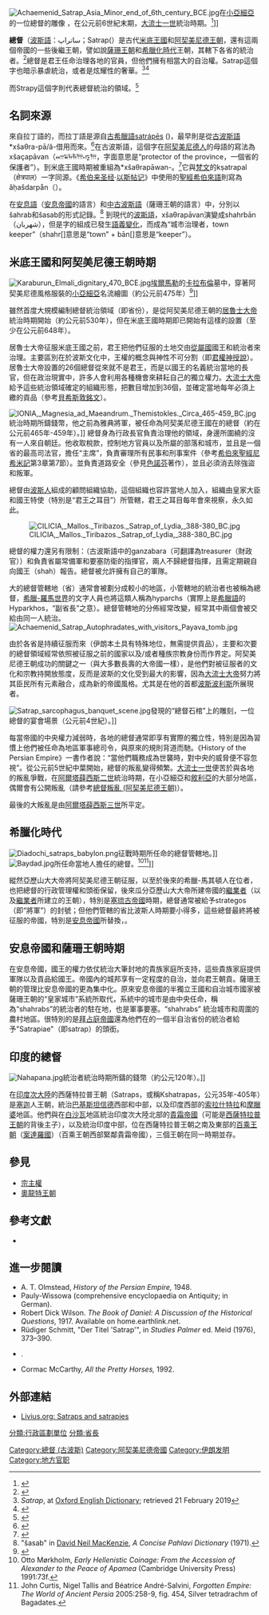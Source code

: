 {{expand|time=2017-10-21T16:18:46+00:00}}
{{expert|time=2017-10-21T16:18:46+00:00}}

[[File:Achaemenid_Satrap_Asia_Minor_end_of_6th_century_BCE.jpg|thumb]]在[[小亞細亞|小亞細亞]]的一位總督的雕像 ，在公元前6世紀末期，[[大流士一世|大流士一世]]統治時期。<ref>{{cite journal |last1=CAHN |first1=HERBERT A. |last2=GERIN |first2=DOMINIQUE |title=Themistocles at Magnesia |journal=The Numismatic Chronicle (1966-) |volume=148 |date=1988 |pages=13–20 |jstor=42668124 }}</ref>]] 
 
'''總督'''（[[波斯語|波斯語]]：ساتراپ；Satrap({{IPAc-en|ˈ|s|æ|t|r|ə|p}}）是古代[[米底王國|米底王國]]和[[阿契美尼德王朝|阿契美尼德王朝]]，還有這兩個帝國的一些後繼王朝，譬如說[[薩珊王朝|薩珊王朝]]和[[希臘化時代|希臘化時代]]王朝，其轄下各省的統治者。<ref>{{cite web |url=http://www.merriam-webster.com/dictionary/satrap |title=Satrap – Definition and More from the Free Merriam-Webster Dictionary |publisher=Merriam-webster.com |date= |accessdate=2012-01-26 |archive-date=2013-08-27 |archive-url=https://www.webcitation.org/6JC3Ik2BL?url=http://www.merriam-webster.com/dictionary/satrap |dead-url=no }}</ref>總督是君王任命治理各地的官員，但他們擁有相當大的自治權。Satrap這個字也暗示暴虐統治，或者是炫耀性的奢華。<ref>''Satrap'', at [[Oxford_English_Dictionary|Oxford English Dictionary]]; retrieved  21 February 2019</ref><ref>{{cite book |last1=Trollope |first1=Anthony |title=The Eustace Diamonds |date=12 May 2011 |publisher=OUP Oxford |isbn=978-0-19-162041-6 |page=626 |url=https://www.google.co.uk/books/edition/The_Eustace_Diamonds/cTntq2avq3gC?hl=en&gbpv=1&dq=satrap+came+to+suggest+tyranny,+or+ostentatious+splendour.&pg=PA626&printsec=frontcover |access-date=28 November 2020 |language=en}}</ref>

而Strapy這個字則代表總督統治的領域。<ref>{{Cite web|title=satrapy - Wiktionary|url=https://en.wiktionary.org/wiki/satrapy|access-date=2020-08-14|website=en.wiktionary.org}}</ref>

==名詞來源==
{{lang|en|[[wikt:satrap|satrap]]}}來自拉丁語的{{lang|la|satrapes}}，而拉丁語是源自[[古希臘語|古希臘語]]satrápēs ({{lang|grc|[[wikt:σατράπης|σατράπης]]}})，最早則是從[[古波斯語|古波斯語]]*xšaθra-pā/ă-借用而來。<ref>{{Cite web |url=http://www.iranicaonline.org/articles/greece-xi-xii |title=Archived copy |access-date=2017-05-07 |archive-url=https://web.archive.org/web/20170517054137/http://www.iranicaonline.org/articles/greece-xi-xii# |archive-date=2017-05-17 |url-status=dead }}</ref>在古波斯語，這個字在[[阿契美尼德王朝|阿契美尼德人]]的母語的寫法為xšaçapāvan（𐎧𐏁𐏂𐎱𐎠𐎺𐎠，字面意思是“protector of the province，一個省的保護者”）。到米底王國時期被重組為*xšaθrapāwan-。<ref>{{cite journal|url=https://www.academia.edu/6560686|title=[Towards the Discusion on the Language of the Scythians: The Transition of OIr *xš- > *s- and its Reflection in the Ancient Greek] К дискуссии о языке скифов: переход др.ир. *xš- > *s- и его отражение в древнегреческом|first=Mikhail|last=Bukharin|publisher=|journal=Проблемы Истории, Филологии, Культуры. 2013. 2. В честь 60-летия В.Д. Кузнецова. С. 263–285.}}</ref>它與[[梵文|梵文]]的kṣatrapal（क्षेत्रपाल）一字同源。《[[希伯来圣经|希伯来圣经]]·[[以斯帖记|以斯帖记]]》中使用的[[聖經希伯來語|聖經希伯來語]]則寫為ǎḥašdarpån{{lang|he|אֲחַשְׁדַּרְפָּן|rtl=yes}}（{{Biblesource|Esther|3:12|JPS}}）。

在[[安息語|安息語]]（[[安息帝國|安息帝國]]的語言）和[[中古波斯語|中古波斯語]]（薩珊王朝的語言）中，分別以šahrab和šasab的形式記錄。<ref>"šasab" in [[David_Neil_MacKenzie|David Neil MacKenzie]], ''A Concise Pahlavi Dictionary'' (1971).</ref>
到現代的[[波斯語|波斯語]]，xšaθrapāvan演變成shahrbān（شهربان），但是字的組成已發生[[語義變化|語義變化]]，而成為“城市治理者，town keeper”（shahr[{{lang|fa|شهر|rtl=yes}}]意思是“town” + bān[{{lang|fa|بان|rtl=yes}}]意思是“keeper”）。

==米底王國和阿契美尼德王朝時期==
[[File:Karaburun_Elmali_dignitary_470_BCE.jpg|thumb]][[埃爾馬勒|埃爾馬勒]]的[[卡拉布倫|卡拉布倫]]墓中，穿著阿契美尼德風格服裝的[[小亞細亞|小亞細亞]]名流繪圖（約公元前475年）<ref>{{cite book |last1=André-Salvini |first1=Béatrice |title=Forgotten Empire: The World of Ancient Persia |date=2005 |publisher=University of California Press |isbn=9780520247314 |page=46 |url=https://books.google.com/books?id=kJnaKu9DdNEC&pg=PA46 |language=en}}</ref>]]

雖然首度大規模編制總督統治領域（即省份），是從阿契美尼德王朝的[[居魯士大帝|居魯士大帝]]統治時期開始（約公元前530年），但在米底王國時期即已開始有這樣的設置（至少在公元前648年）。

居魯士大帝征服米底王國之前，君王把他們征服的土地交由[[從屬國|從屬國]]國王和統治者來治理。主要區別在於波斯文化中，王權的概念與神性不可分割（即[[君權神授說|君權神授說]]）。居魯士大帝設置的26個總督從來就不是君王，而是以國王的名義統治當地的長官，但在政治現實中，許多人會利用各種機會來耕耘自己的獨立權力。[[大流士大帝|大流士大帝]]給予這些統治領域確定的組織形態，把數目增加到36個，並確定當地每年必須上繳的貢品（參考[[貝希斯敦銘文|貝希斯敦銘文]]）。

[[File:IONIA,_Magnesia_ad_Maeandrum._Themistokles._Circa_465-459_BC.jpg|thumb]]統治時期所鑄錢幣，他之前為雅典將軍，被任命為阿契美尼德王國在{{link-en|瑪格尼西亞|Magnesia}}的總督（約在公元前465年-459年）。]]
總督身為行政長官負責治理他的領域，身邊所圍繞的沒有一人來自朝廷。他收取稅款，控制地方官員以及所屬的部落和城市，並且是一個省的最高司法官，擔任“主席”，負責審理所有民事和刑事案件（參考[[希伯來聖經|希伯來聖經]][[尼希米記|尼希米記]]第3章第7節）。並負責道路安全（參見[[色諾芬|色諾芬]]著作），並且必須消去除強盜和叛軍。

總督由[[波斯人|波斯人]]組成的顧問組織協助，這個組織也容許當地人加入，組織由皇家大臣和國王特使（特別是“君王之耳目”）所管轄，君王之耳目每年會來視察，永久如此。

[[File:CILICIA,_Mallos._Tiribazos._Satrap_of_Lydia,_388-380_BC.jpg|thumb]]

總督的權力還另有限制：（古波斯語中的ganzabara（可翻譯為treasurer（財政官））和負責省屬常備軍和要塞防衛的指揮官，兩人不歸總督指揮，且需定期親自向國王（shah）報告。總督被允許擁有自己的軍隊。

大的總督管轄地（省）通常會被劃分成較小的地區，小管轄地的統治者也被稱為總督，[[希臘-羅馬世界|希臘-羅馬世界]]的文字人員也將這類人稱為hyparchs（實際上是[[希臘語|希臘語]]的Hyparkhos，“副省長”之意）。總督管轄地的分佈經常改變，經常其中兩個會被交給由同一人統治。
[[File:Achaemenid_Satrap_Autophradates_with_visitors_Payava_tomb.jpg|thumb]]

由於各省是持續征服而來（伊朗本土具有特殊地位，無需提供貢品），主要和次要的總督領域經常依照被征服之前的國家以及/或者種族宗教身份而作界定。阿契美尼德王朝成功的關鍵之一（與大多數長壽的大帝國一樣），是他們對被征服者的文化和宗教持開放態度，反而是波斯的文化受到最大的影響，因為[[大流士大帝|大流士大帝]]努力將其臣民所有元素融合，成為新的帝國風格。尤其是在他的首都[[波斯波利斯|波斯波利斯]]所展現者。

[[File:Satrap_sarcophagus_banquet_scene.jpg|thumb]]發現的“總督石棺”上的雕刻，一位總督的宴會場景（公元前4世紀）。]]

每當帝國的中央權力減弱時，各地的總督通常即享有實際的獨立性，特別是因為習慣上他們被任命為地區軍事總司令，與原來的規則背道而馳。《History of the Persian Empire》一書作者{{le|阿爾伯特·T·奧姆斯特德|A. T. OLMSTEAD}}說：“當他們職務成為世襲時，對中央的威脅便不容忽視”。從公元前5世紀中葉開始，總督的叛亂變得頻繁。[[大流士一世|大流士一世]]便苦於與各地的叛亂爭戰，在[[阿爾塔薛西斯二世|阿爾塔薛西斯二世]]統治時期，在小亞細亞和[[敘利亞|敘利亞]]的大部分地區，偶爾會有公開叛亂（請參考[[總督叛亂_(阿契美尼德王朝)|總督叛亂 (阿契美尼德王朝)]]）。

最後的大叛亂是由[[阿爾塔薛西斯三世|阿爾塔薛西斯三世]]所平定。

==希臘化時代==
{{further|巴比倫分封協議}}

[[File:Diadochi_satraps_babylon.png|thumb]]征戰時期所任命的總督管轄地。]]
[[Image:Baydad.jpg|thumb]]所任命當地人擔任的總督。<ref>Otto Mørkholm, ''Early Hellenistic Coinage: From the Accession of Alexander to the Peace of Apamea'' (Cambridge University Press) 1991:73f.</ref><ref>John Curtis, Nigel Tallis and Béatrice André-Salvini, ''Forgotten Empire: The World of Ancient Persia'' 2005:258-9, fig. 454, Silver tetradrachm of Bagadates.</ref>]]

縱然亞歷山大大帝將阿契美尼德王朝征服，以至於後來的希臘-馬其頓人在位者，也把總督的行政管理權和頭銜保留，後來瓜分亞歷山大大帝所建帝國的[[繼業者|繼業者]]（以及[[繼業者|繼業者]]所建立的王朝），特別是[[塞琉古帝國|塞琉古帝國]]時期，總督通常被給予strategos（即“將軍”）的封號；但他們管轄的省比波斯人時期要小得多，這些總督最終將被征服的帝國，特別是[[安息帝國|安息帝國]]所替換，。

==安息帝國和薩珊王朝時期==
在安息帝國，國王的權力依仗統治大筆封地的貴族家庭所支持，這些貴族家庭提供軍隊以及貢品給國王。帝國內的城邦享有一定程度的自治，並向君王朝貢。薩珊王朝的管理比安息帝國的更為集中化。原來安息帝國的半獨立王國和自治城市國家被薩珊王朝的“皇家城市”系統所取代，系統中的城市是由中央任命，稱為“shahrabs”的統治者的駐在地，也是軍事要塞。“shahrabs” 統治城市和周圍的農村地區。很特別的是[[拜占庭帝國|拜占庭帝國]]還為他們在{{link-en|亞美尼亞|Roman Armenia}}的一個半自治省份的統治者給予"Satrapiae"（即satrap）的頭銜。

==印度的總督==
{{main|西薩特拉普王朝}}

[[File:Nahapana.jpg|thumb]]統治者{{link-en|那哈帕納|Nahapana}}統治時期所鑄的錢幣（約公元120年）。]]

在[[印度次大陸|印度次大陸]]的西薩特拉普王朝（Satraps，或稱Kshatrapas，公元35年-405年）是[[塞迦|塞迦]]人王朝，統治[[巴基斯坦|巴基斯坦]][[信德省|信德]]西部和中部，以及印度西部的[[索拉什特拉|索拉什特拉]]和[[摩臘婆|摩臘婆]]地區。他們與在[[白沙瓦|白沙瓦]]地區統治印度次大陸北部的[[貴霜帝國|貴霜帝國]]（可能是[[西薩特拉普王朝|西薩特拉普王朝]]的背後主子），以及統治印度中部，位在西薩特拉普王朝之南及東部的[[百乘王朝|百乘王朝]]（[[案達羅國|案達羅國]]）（百乘王朝西部緊鄰貴霜帝國），三個王朝在同一時期並存。

==參見==
*[[宗主權|宗主權]]
*[[奧龍特王朝|奧龍特王朝]]

==參考文獻==
{{Reflist|2}}
*{{Cite book |last=Ashley |first=James R. |title=The Macedonian Empire: The Era of Warfare Under Philip II and Alexander the Great, 359–323 B.C. |chapter-url=https://books.google.com/books?id=nTmXOFX-wioC&pg=PA385 |orig-year=First published 1998 |year=2004 |publisher=McFarland |location=Jefferson, NC |isbn=978-0-7864-1918-0 |pages=385–391 |chapter=Appendix H: Kings and Satraps}}

==進一步閱讀==
*A. T. Olmstead, ''History of the Persian Empire,'' 1948.
*Pauly-Wissowa (comprehensive encyclopaedia on Antiquity; in German).
*Robert Dick Wilson. ''The Book of Daniel: A Discussion of the Historical Questions'', 1917. Available on home.earthlink.net.
*Rüdiger Schmitt, "Der Titel 'Satrap'", in ''Studies Palmer'' ed. Meid (1976), 373–390.
*{{EB1911|wstitle=Satrap}}.
*Cormac McCarthy, ''All the Pretty Horses,'' 1992.

==外部連結==
{{Wiktionary}}
*[https://www.livius.org/articles/person/darius-the-great/sources/the-satrapies-herodotus/ Livius.org: Satraps and satrapies]

{{Authority control}}

[[Category:總督_(古波斯)|Category:總督 (古波斯)]]
[[Category:阿契美尼德帝國|Category:阿契美尼德帝國]]
[[Category:伊朗发明|Category:伊朗发明]]
[[Category:地方官职|Category:地方官职]]
[[分類:行政區劃單位|分類:行政區劃單位]]
[[分類:省長|分類:省長]]